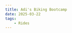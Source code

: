 ```yaml
---
title: Adi's Biking Bootcamp
date: 2025-03-22
tags:
    - Rides
---
```




<Ride 
    instagramUrl="https://www.instagram.com/p/DHUbi-OsvGX/" 
    routeUrl="https://www.strava.com/routes/3269797491654187052"
/>
